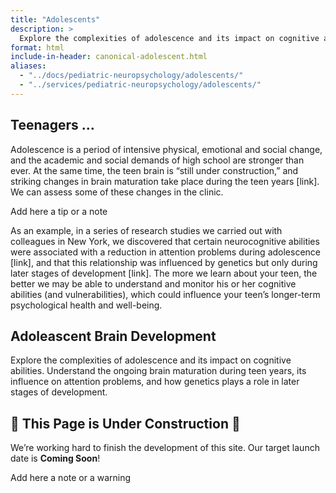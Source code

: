 ```yaml
---
title: "Adolescents"
description: >
  Explore the complexities of adolescence and its impact on cognitive abilities.
format: html
include-in-header: canonical-adolescent.html
aliases:
  - "../docs/pediatric-neuropsychology/adolescents/"
  - "../services/pediatric-neuropsychology/adolescents/"
---
```


## Teenagers ...

Adolescence is a period of intensive physical, emotional and social change, and the academic and social demands of high school are stronger than ever. At the same time, the teen brain is “still under construction,” and striking changes in brain maturation take place during the teen years [link]. We can assess some of these changes in the clinic.

:::{.callout-tip collapse=false appearance='default' icon=true}
Add here a tip or a note
:::

As an example, in a series of research studies we carried out with colleagues in New York, we discovered that certain neurocognitive abilities were associated with a reduction in attention problems during adolescence [link], and that this relationship was influenced by genetics but only during later stages of development [link]. The more we learn about your teen, the better we may be able to understand and monitor his or her cognitive abilities (and vulnerabilities), which could influence your teen’s longer-term psychological health and well-being.

## Adoleascent Brain Development

Explore the complexities of adolescence and its impact on cognitive abilities. Understand the ongoing brain maturation during teen years, its influence on attention problems, and how genetics plays a role in later stages of development.

## 🚧 This Page is Under Construction 🚧

We're working hard to finish the development of this site. Our target launch
date is **Coming Soon**!

:::{.callout-note collapse=false appearance='default' icon=true}
Add here a note or a warning
:::
